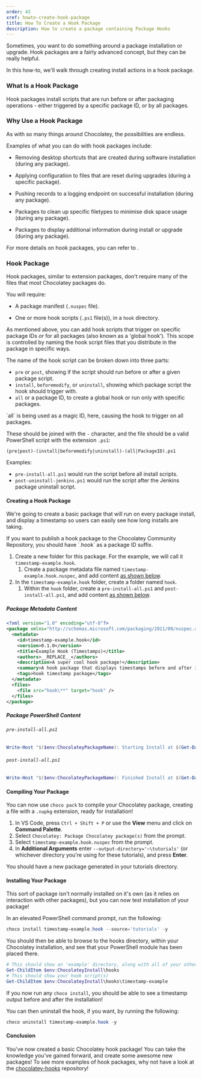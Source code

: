 ```yaml
---
order: 43
xref: howto-create-hook-package
title: How To Create a Hook Package
description: How to create a package containing Package Hooks
---
```


Sometimes, you want to do something around a package installation or upgrade. Hook packages are a fairly advanced concept, but they can be really helpful.

In this how-to, we'll walk through creating install actions in a hook package.

### What Is a Hook Package

Hook packages install scripts that are run before or after packaging operations - either triggered by a specific package ID, or by all packages.

### Why Use a Hook Package

As with so many things around Chocolatey, the possibilities are endless.

Examples of what you can do with hook packages include:

* Removing desktop shortcuts that are created during software installation (during any package).

* Applying configuration to files that are reset during upgrades (during a specific package).

* Pushing records to a logging endpoint on successful installation (during any package).

* Packages to clean up specific filetypes to minimise disk space usage (during any package).

* Packages to display additional information during install or upgrade (during any package).

For more details on hook packages, you can refer to <Xref title="the docs" value="hooks" />.

### Hook Package

Hook packages, similar to extension packages, don't require many of the files that most Chocolatey packages do.

You will require:

* A package manifest (`.nuspec` file).

* One or more hook scripts (`.ps1` file(s)), in a `hook` directory.

As mentioned above, you can add hook scripts that trigger on specific package IDs _or_ for all packages (also known as a 'global hook'). This scope is controlled by naming the hook script files that you distribute in the package in specific ways.

The name of the hook script can be broken down into three parts:

* `pre` or `post`, showing if the script should run before or after a given package script.
* `install`, `beforemodify`, or `uninstall`, showing which package script the hook should trigger with.
* `all` or a package ID, to create a global hook or run only with specific packages.

<Callout type="info">
    `all` is being used as a magic ID, here, causing the hook to trigger on all packages.
</Callout>

These should be joined with the `-` character, and the file should be a valid PowerShell script with the extension `.ps1`:

`(pre|post)-(install|beforemodify|uninstall)-(all|PackageID).ps1`

Examples:

* `pre-install-all.ps1` would run the script before all install scripts.
* `post-uninstall-jenkins.ps1` would run the script after the Jenkins package uninstall script.

#### Creating a Hook Package

We're going to create a basic package that will run on every package install, and display a timestamp so users can easily see how long installs are taking.

<Callout type="info">
    If you want to publish a hook package to the Chocolatey Community Repository, you should have `.hook` as a package ID suffix.
</Callout>

1. Create a new folder for this package. For the example, we will call it `timestamp-example.hook`.
    1. Create a package metadata file named `timestamp-example.hook.nuspec`, and add content [as shown below](#package-metadata-content).
1. In the `timestamp-example.hook` folder, create a folder named `hook`.
    1. Within the `hook` folder, create a `pre-install-all.ps1` and `post-install-all.ps1`, and add content [as shown below](#package-powershell-content).

##### Package Metadata Content

```xml
<?xml version="1.0" encoding="utf-8"?>
<package xmlns="http://schemas.microsoft.com/packaging/2011/08/nuspec.xsd">
  <metadata>
    <id>timestamp-example.hook</id>
    <version>0.1.0</version>
    <title>Example Hook (Timestamps)</title>
    <authors>__REPLACE__</authors>
    <description>A super cool hook package!</description>
    <summary>A hook package that displays timestamps before and after installs.</summary>
    <tags>hook timestamp package</tags>
  </metadata>
  <files>
    <file src="hook\**" target="hook" />
  </files>
</package>
```

##### Package PowerShell Content

###### `pre-install-all.ps1`

```powershell
Write-Host "$($env:ChocolateyPackageName): Starting Install at $(Get-Date)"
```

###### `post-install-all.ps1`

```powershell
Write-Host "$($env:ChocolateyPackageName): Finished Install at $(Get-Date)"
```

#### Compiling Your Package

You can now use `choco pack` to compile your Chocolatey package, creating a file with a `.nupkg` extension, ready for installation!

1. In VS Code, press `Ctrl + Shift + P` or use the **View** menu and click on **Command Palette**.
1. Select `Chocolatey: Package Chocolatey package(s)` from the prompt.
1. Select `timestamp-example.hook.nuspec` from the prompt.
1. In **Additional Arguments** enter `--output-directory='~\tutorials'` (or whichever directory you're using for these tutorials), and press **Enter**.

You should have a new package generated in your tutorials directory.

#### Installing Your Package

This sort of package isn't normally installed on it's own (as it relies on interaction with other packages), but you can now test installation of your package!

In an elevated PowerShell command prompt, run the following:

```powershell
choco install timestamp-example.hook --source='tutorials' -y
```

You should then be able to browse to the hooks directory, within your Chocolatey installation, and see that your PowerShell module has been placed there.

```powershell
# This should show an 'example' directory, along with all of your other installed extensions
Get-ChildItem $env:ChocolateyInstall\hooks
# This should show your hook script(s)
Get-ChildItem $env:ChocolateyInstall\hooks\timestamp-example
```

If you now run any `choco install`, you should be able to see a timestamp output before and after the installation!

You can then uninstall the hook, if you want, by running the following:

```powershell
choco uninstall timestamp-example.hook -y
```

#### Conclusion

You've now created a basic Chocolatey hook package! You can take the knowledge you've gained forward, and create some awesome new packages! To see more examples of hook packages, why not have a look at the [chocolatey-hooks](https://github.com/chocolatey-community/chocolatey-hooks) repository!
